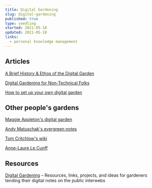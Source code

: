 ```yaml
---
title: Digital Gardening
slug: digital-gardening
published: true
type: seedling
started: 2021-05-18
updated: 2021-05-18
links:
  - personal knowledge management
---
```



<Quote
  text="A garden is a collection of evolving ideas that aren't strictly organised by their publication date. They're inherently exploratory – notes are linked through contextual associations. They aren't refined or complete - notes are published as half-finished thoughts that will grow and evolve over time. They're less rigid, less performative, and less perfect than the personal websites we're used to seeing."
  author="Maggie Appleton"
  url="https://maggieappleton.com/garden-history"
/>

<Quote
  text="A digital garden is an online space at the intersection of a notebook and a blog, where digital gardeners share seeds of thoughts to be cultivated in public. Contrary to a blog, where articles and essays have a publication date and start decaying as soon as they are published, a digital garden is evergreen: digital gardeners keep on editing and refining their notes."
  author="Anne-Laure Le Cunff"
  url="https://nesslabs.com/digital-garden-set-up"
/>


## Articles

[A Brief History & Ethos of the Digital Garden](https://maggieappleton.com/garden-history)

[Digital Gardening for Non-Technical Folks](https://maggieappleton.com/nontechnical-gardening)

[How to set up your own digital garden](https://nesslabs.com/digital-garden-set-up)


## Other people's gardens

[Maggie Appleton's digital garden](https://maggieappleton.com/garden)

[Andy Matuschak's evergreen notes](https://notes.andymatuschak.org/Evergreen_notes)

[Tom Critchlow's wiki](https://tomcritchlow.com/wiki/)

[Anne-Laure Le Cunff](https://nesslabs.com/digital-garden-set-up)


## Resources

[Digital Gardening](https://github.com/MaggieAppleton/digital-gardeners) – Resources, links, projects, and ideas for gardeners tending their digital notes on the public interwebs
